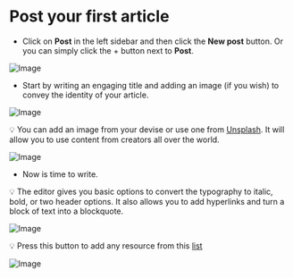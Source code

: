 # Post your first article

- Click on **Post** in the left sidebar and then click the **New post** button. Or you can simply click the + button next to **Post**.

![Image](../../public/img/newPost.png)

- Start by writing an engaging title and adding an image (if you wish) to convey the identity of your article.

![Image](../../public/img/pictureTitle.png)

💡 You can add an image from your devise or use one from [Unsplash](https://unsplash.com). It will allow you to use content from creators all over the world.

![Image](../../public/img/unsplash.png)

- Now is time to write. 

💡 The editor gives you basic options to convert the typography to italic, bold, or two header options. It also allows you to add hyperlinks and turn a block of text into a blockquote.

![Image](../../public/img/write.png) 

💡 Press this button to add any resource from this [list](https://ghost.org/help/cards/)

![Image](../../public/img/addResource.png) 